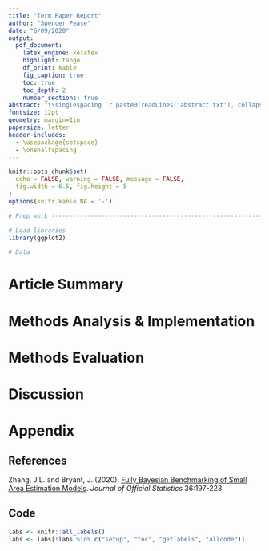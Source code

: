 ```yaml
---
title: "Term Paper Report"
author: "Spencer Pease"
date: "6/09/2020"
output:
  pdf_document:
    latex_engine: xelatex
    highlight: tango
    df_print: kable
    fig_caption: true
    toc: true
    toc_depth: 2
    number_sections: true
abstract: "\\singlespacing `r paste0(readLines('abstract.txt'), collapse=' ')` \\newpage"
fontsize: 12pt
geometry: margin=1in
papersize: letter
header-includes:
  - \usepackage{setspace}
  - \onehalfspacing
---
```


\newpage

```r

knitr::opts_chunk$set(
  echo = FALSE, warning = FALSE, message = FALSE,
  fig.width = 6.5, fig.height = 5
)
options(knitr.kable.NA = '-')

```

```r

# Prep work ---------------------------------------------------------------

# Load libraries
library(ggplot2)

# Data

```

# Article Summary
# Methods Analysis & Implementation
# Methods Evaluation
# Discussion

\newpage

# Appendix

## References

Zhang, J.L. and Bryant, J. (2020). [Fully Bayesian Benchmarking of Small Area
Estimation Models][1]. _Journal of Official Statistics_ 36:197-223

[1]: https://content.sciendo.com/view/journals/jos/36/1/article-p197.xml

## Code

```r
labs <- knitr::all_labels()
labs <- labs[!labs %in% c("setup", "toc", "getlabels", "allcode")]
```

```r
```
